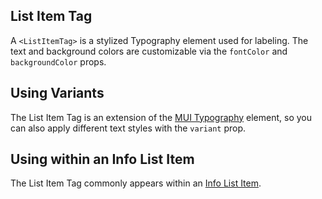
## List Item Tag

A `<ListItemTag>` is a stylized Typography element used for labeling. The text and background colors are customizable via the `fontColor` and `backgroundColor` props.

<ListItemTag />

## Using Variants

The List Item Tag is an extension of the [MUI Typography](https://mui.com/material-ui/api/typography/) element, so you can also apply different text styles with the `variant` prop.

<ListItemTagWithVariants />

## Using within an Info List Item

The List Item Tag commonly appears within an [Info List Item](/components/info-list-item/examples).

<ListItemTagUsingInfoListItem />
